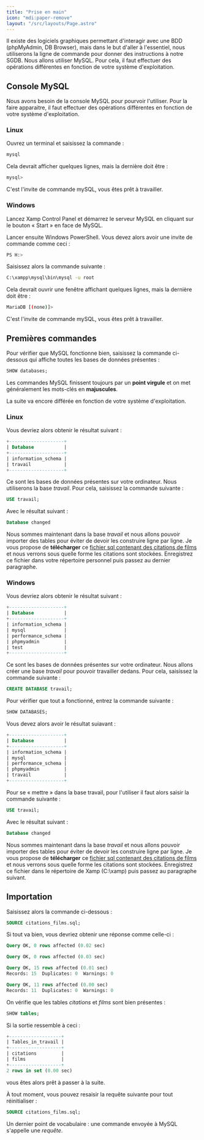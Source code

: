 ```yaml
---
title: "Prise en main"
icon: "mdi:paper-remove"
layout: "/src/layouts/Page.astro"
---
```



Il existe des logiciels graphiques permettant d'interagir avec une BDD
(phpMyAdmin, DB Browser), mais dans le but d'aller à l'essentiel, nous
utiliserons la ligne de commande pour donner des instructions à notre SGDB.
Nous allons utiliser MySQL. Pour cela, il faut effectuer des opérations
différentes en fonction de votre système d'exploitation.

## Console MySQL

Nous avons besoin de la console MySQL pour pourvoir l'utiliser. Pour la faire
apparaitre, il faut effectuer des opérations différentes en fonction de votre
système d'exploitation.

### Linux

Ouvrez un terminal et saisissez la commande :

```bash
mysql
```

Cela devrait afficher quelques lignes, mais la dernière doit être :

```bash
mysql>
```

C'est l'invite de commande mySQL, vous êtes prêt à travailler.

### Windows

Lancez Xamp Control Panel et démarrez le serveur MySQL en cliquant sur le
bouton « Start » en face de MySQL.

Lancer ensuite Windows PowerShell. Vous devez alors avoir une invite de
commande comme ceci :

```bash
PS H:>
```

Saisissez alors la commande suivante :

```bash
C:\xampp\mysql\bin\mysql -u root
```

Cela devrait ouvrir une fenêtre affichant quelques lignes, mais la dernière
doit être :

```bash
MariaDB [(none)]>
```

C'est l'invite de commande mySQL, vous êtes prêt à travailler.

## Premières commandes

Pour vérifier que MySQL fonctionne bien, saisissez la commande ci-dessous qui
affiche toutes les bases de données présentes :

```sql
SHOW databases;
```

Les commandes MySQL finissent toujours par un **point virgule** et on met
généralement les mots-clés en **majuscules**.

La suite va encore différée en fonction de votre système d'exploitation.

### Linux

Vous devriez alors obtenir le résultat suivant :

```sql
+--------------------+
| Database           |
+--------------------+
| information_schema |
| travail            |
+--------------------+
```

Ce sont les bases de données présentes sur votre ordinateur. Nous utiliserons
la base _travail_. Pour cela, saisissez la commande suivante :

```sql
USE travail;
```

Avec le résultat suivant :

```sql
Database changed
```

Nous sommes maintenant dans la base _travail_ et nous allons pouvoir importer
des tables pour éviter de devoir les construire ligne par ligne. Je vous
propose de **télécharger** ce [fichier sql contenant des citations de
films](/cours/bd/citations_films.sql) et nous verrons sous quelle forme les
citations sont stockées. Enregistrez ce fichier dans votre répertoire
personnel puis passez au dernier paragraphe.

### Windows

Vous devriez alors obtenir le résultat suivant :

```sql
+--------------------+
| Database           |
+--------------------+
| information_schema |
| mysql              |
| performance_schema |
| phpmyadmin         |
| test               |
+--------------------+
```

Ce sont les bases de données présentes sur votre ordinateur. Nous allons créer
une base _travail_ pour pouvoir travailler dedans. Pour cela, saisissez la
commande suivante :

```sql
CREATE DATABASE travail;
```

Pour vérifier que tout a fonctionné, entrez la commande suivante :

```sql
SHOW DATABASES;
```

Vous devez alors avoir le résultat suiavant :

```sql    
+--------------------+
| Database           |
+--------------------+
| information_schema |
| mysql              |
| performance_schema |
| phpmyadmin         |
| travail            |
+--------------------+
```

Pour se « mettre » dans la base travail, pour l'utiliser il faut alors saisir
la commande suivante :

```sql
USE travail;
```

Avec le résultat suivant :

```sql
Database changed
```

Nous sommes maintenant dans la base _travail_ et nous allons pouvoir importer
des tables pour éviter de devoir les construire ligne par ligne. Je vous
propose de **télécharger** ce [fichier sql contenant des citations de
films](/cours/bd/citations_films.sql) et nous verrons sous quelle forme les
citations sont stockées. Enregistrez ce fichier dans le répertoire de Xamp
(C:\xamp) puis passez au paragraphe suivant.

## Importation

Saisissez alors la commande ci-dessous :

```sql
SOURCE citations_films.sql;
```

Si tout va bien, vous devriez obtenir une réponse comme celle-ci :

```sql
Query OK, 0 rows affected (0.02 sec)

Query OK, 0 rows affected (0.03 sec)

Query OK, 15 rows affected (0.01 sec)
Records: 15  Duplicates: 0  Warnings: 0

Query OK, 11 rows affected (0.00 sec)
Records: 11  Duplicates: 0  Warnings: 0
```

On vérifie que les tables _citations_ et _films_ sont bien présentes :

```sql
SHOW tables;
```

Si la sortie ressemble à ceci :

```sql    
+-------------------+
| Tables_in_travail |
+-------------------+
| citations         |
| films             |
+-------------------+
2 rows in set (0.00 sec)
```

vous êtes alors prêt à passer à la suite.

À tout moment, vous pouvez resaisir la requête suivante pour tout
réinitialiser :

```sql
SOURCE citations_films.sql;
```

Un dernier point de vocabulaire : une commande envoyée à MySQL s'appelle une
_requête_.